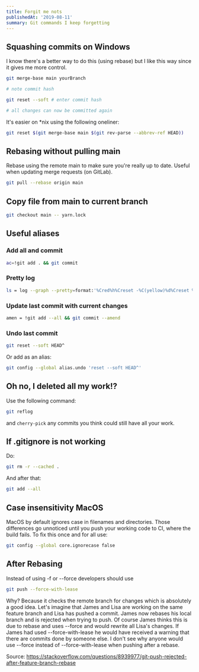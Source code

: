 ```yaml
---
title: Forgit me nots
publishedAt: '2019-08-11'
summary: Git commands I keep forgetting
---
```


## Squashing commits on Windows

I know there's a better way to do this (using rebase) but I like this way since it gives me more control.

```bash
git merge-base main yourBranch

# note commit hash

git reset --soft # enter commit hash

# all changes can now be committed again
```

It's easier on \*nix using the following oneliner:

```bash
git reset $(git merge-base main $(git rev-parse --abbrev-ref HEAD))
```

## Rebasing without pulling main

Rebase using the remote main to make sure you're really up to date. Useful when updating merge requests (on GitLab).

```bash
git pull --rebase origin main
```

## Copy file from main to current branch

```bash
git checkout main -- yarn.lock
```

## Useful aliases

### Add all and commit

```bash
ac=!git add . && git commit
```

### Pretty log

```bash
ls = log --graph --pretty=format:'%Cred%h%Creset -%C(yellow)%d%Creset %s %Cgreen(%cr) %C(bold blue)<%an>%Creset' --abbrev-commit
```

### Update last commit with current changes

```bash
amen = !git add --all && git commit --amend
```

### Undo last commit

```bash
git reset --soft HEAD^
```

Or add as an alias:

```bash
git config --global alias.undo 'reset --soft HEAD^'
```

## Oh no, I deleted all my work!?

Use the following command:

```bash
git reflog
```

and `cherry-pick` any commits you think could still have all your work.

## If .gitignore is not working

Do:

```bash
git rm -r --cached .
```

And after that:

```bash
git add --all
```

## Case insensitivity MacOS

MacOS by default ignores case in filenames and directories. Those differences go unnoticed until you push your working code to CI, where the build fails. To fix this once and for all use:

```bash
git config --global core.ignorecase false
```

## After Rebasing

Instead of using -f or --force developers should use

```bash
git push --force-with-lease
```

Why? Because it checks the remote branch for changes which is absolutely a good idea. Let's imagine that James and Lisa are working on the same feature branch and Lisa has pushed a commit. James now rebases his local branch and is rejected when trying to push. Of course James thinks this is due to rebase and uses --force and would rewrite all Lisa's changes. If James had used --force-with-lease he would have received a warning that there are commits done by someone else. I don't see why anyone would use --force instead of --force-with-lease when pushing after a rebase.

Source: https://stackoverflow.com/questions/8939977/git-push-rejected-after-feature-branch-rebase
